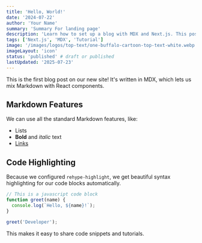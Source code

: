 ```yaml
---
title: 'Hello, World!'
date: '2024-07-22'
author: 'Your Name'
summary: 'Summary For landing page'
description: 'Learn how to set up a blog with MDX and Next.js. This post covers Markdown features, React components, and syntax highlighting.'
tags: ['Next.js', 'MDX', 'Tutorial']
image: '/images/logos/top-text/one-buffalo-cartoon-top-text-white.webp'
imageLayout: 'icon'
status: 'published' # draft or published
lastUpdated: '2025-07-23'
---
```


This is the first blog post on our new site! It's written in MDX, which lets us mix Markdown with React components.

## Markdown Features

We can use all the standard Markdown features, like:

- Lists
- **Bold** and _italic_ text
- [Links](https://onebuffalolabs.com)

## Code Highlighting

Because we configured `rehype-highlight`, we get beautiful syntax highlighting for our code blocks automatically.

```javascript
// This is a javascript code block
function greet(name) {
  console.log(`Hello, ${name}!`);
}

greet('Developer');
```

This makes it easy to share code snippets and tutorials.
